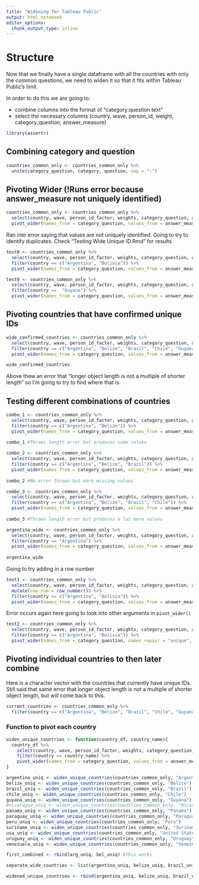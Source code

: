 ```yaml
---
title: "Widening for Tableau Public"
output: html_notebook
editor_options: 
  chunk_output_type: inline
---
```


# Structure

Now that we finally have a single dataframe with all the countries with only the common questions, we need to widen it so that it fits within Tableau Public's limit.

In order to do this we are going to:

* combine columns into the format of "category:question text"
* select the necessary columns (country, wave, person_id, weight, category_question, answer_measure)

```r
library(assertr)
```

## Combining category and question
```r
countries_common_only <- countries_common_only %>% 
  unite(category_question, category, question, sep = ":")
```

## Pivoting Wider (!Runs error because answer_measure not uniquely identified)
```r
countries_common_only <- countries_common_only %>% 
  select(country, wave, person_id_factor, weights, category_question, answer_measure) %>% 
  pivot_wider(names_from = category_question, values_from = answer_measure)
```

Ran into error saying that values are not uniquely identified. Going to try to identify duplicates. 
Check "Testing Wide Unique ID.Rmd" for results
```r
test0 <- countries_common_only %>% 
  select(country, wave, person_id_factor, weights, category_question, answer_measure) %>% 
  filter(country == c("Argentina", "Bolivia")) %>% 
  pivot_wider(names_from = category_question, values_from = answer_measure)
```

```r
test0 <- countries_common_only %>% 
  select(country, wave, person_id_factor, weights, category_question, answer_measure) %>% 
  filter(country ==  "Guyana") %>% 
  pivot_wider(names_from = category_question, values_from = answer_measure)
```

## Pivoting countries that have confirmed unique IDs
```r
wide_confirmed_countries <- countries_common_only %>% 
  select(country, wave, person_id_factor, weights, category_question, answer_measure) %>% 
  filter(country == c("Argentina", "Belize", "Brazil", "Chile", "Guyana", "Nicaragua", "Panama", "Paraguay", "Peru", "Suriname", "United States", "Uruguay", "Venezuela")) %>% 
  pivot_wider(names_from = category_question, values_from = answer_measure)

wide_confirmed_countries
```

Above thew an error that "longer object length is not a multiple of shorter length" so I'm going to try to find where that is.

## Testing different combinations of countries
```r
combo_1 <- countries_common_only %>% 
  select(country, wave, person_id_factor, weights, category_question, answer_measure) %>% 
  filter(country == c("Argentina", "Belize")) %>% 
  pivot_wider(names_from = category_question, values_from = answer_measure)
         
combo_1 #Throws length error but produces some values
```

```r
combo_2 <- countries_common_only %>% 
  select(country, wave, person_id_factor, weights, category_question, answer_measure) %>% 
  filter(country == c("Argentina", "Belize", "Brazil")) %>% 
  pivot_wider(names_from = category_question, values_from = answer_measure)
         
combo_2 #No error thrown but more missing values
```

```r
combo_3 <- countries_common_only %>% 
  select(country, wave, person_id_factor, weights, category_question, answer_measure) %>% 
  filter(country == c("Argentina", "Belize", "Brazil", "Chile")) %>% 
  pivot_wider(names_from = category_question, values_from = answer_measure)
         
combo_3 #Throws length error but produces a lot more values
```
```r
argentina_wide <- countries_common_only %>% 
  select(country, wave, person_id_factor, weights, category_question, answer_measure) %>% 
  filter(country == "Argentina") %>% 
  pivot_wider(names_from = category_question, values_from = answer_measure)
         
argentina_wide
```

Going to try adding in a row number
```r
test1 <- countries_common_only %>% 
  select(country, wave, person_id_factor, weights, category_question, answer_measure) %>% 
  mutate(row_num = row_number()) %>% 
  filter(country == c("Argentina", "Bolivia")) %>% 
  pivot_wider(names_from = category_question, values_from = answer_measure)
```

Error occurs again here going to look into other arguments in `pivot_wider()`
```r
test2 <- countries_common_only %>% 
  select(country, wave, person_id_factor, weights, category_question, answer_measure) %>% 
  filter(country == c("Argentina", "Bolivia")) %>% 
  pivot_wider(names_from = category_question, names_repair = "unique", values_from = answer_measure)
```

## Pivoting individual countries to then later combine
Here is a character vector with the countries that currently have unique IDs. Still said that same error that longer object length is not a multiple of shorter object length, but will come back to this.
```r
current_countries <- countries_common_only %>% 
  filter(country == c("Argentina", "Belize", "Brazil", "Chile", "Guyana", "Nicaragua", "Panama", "Paraguay", "Peru", "Suriname", "United States", "Uruguay", "Venezuela"))
```

### Function to pivot each country
```r
widen_unique_countries <- function(country_df, country_name){
  country_df %>% 
    select(country, wave, person_id_factor, weights, category_question, answer_measure) %>% 
    filter(country == country_name) %>% 
    pivot_wider(names_from = category_question, values_from = answer_measure)
}
```

```r
argentina_uniq <- widen_unique_countries(countries_common_only, "Argentina")
belize_uniq <- widen_unique_countries(countries_common_only, "Belice")
brazil_uniq <- widen_unique_countries(countries_common_only, "Brazil")
chile_uniq <- widen_unique_countries(countries_common_only, "Chile")
guyana_uniq <- widen_unique_countries(countries_common_only, "Guyana")
#nicaragua_uniq <- widen_unique_countries(countries_common_only, "Nicaragua")
panama_uniq <- widen_unique_countries(countries_common_only, "Panama")
paraguay_uniq <- widen_unique_countries(countries_common_only, "Paraguay")
peru_uniq <- widen_unique_countries(countries_common_only, "Peru")
suriname_uniq <- widen_unique_countries(countries_common_only, "Suriname")
usa_uniq <- widen_unique_countries(countries_common_only, "United States")
uruguay_uniq <- widen_unique_countries(countries_common_only, "Uruguay")
venezuela_uniq <- widen_unique_countries(countries_common_only, "Venezuela")

first_combined <- rbind(arg_uniq, bel_uniq) #This works

separate_wide_countries <- list(argentina_uniq, belize_uniq, brazil_uniq, chile_uniq, guyana_uniq, panama_uniq, paraguay_uniq, peru_uniq, suriname_uniq, usa_uniq, uruguay_uniq, venezuela_uniq)
```

```r
widened_unique_countries <- rbind(argentina_uniq, belize_uniq, brazil_uniq, chile_uniq, guyana_uniq, panama_uniq, paraguay_uniq, peru_uniq, suriname_uniq, usa_uniq, uruguay_uniq, venezuela_uniq)
```






